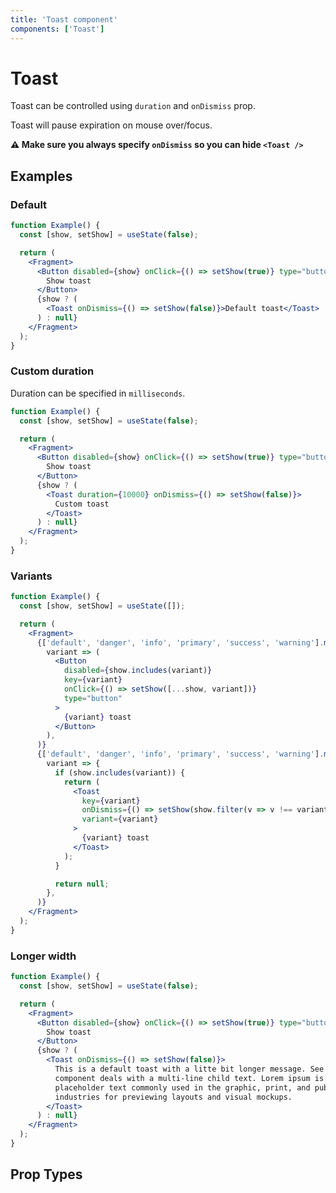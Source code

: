 ```yaml
---
title: 'Toast component'
components: ['Toast']
---
```


# Toast

Toast can be controlled using `duration` and `onDismiss` prop.

Toast will pause expiration on mouse over/focus.

**⚠️ Make sure you always specify `onDismiss` so you can hide `<Toast />`**

## Examples

### Default

```jsx live=true
function Example() {
  const [show, setShow] = useState(false);

  return (
    <Fragment>
      <Button disabled={show} onClick={() => setShow(true)} type="button">
        Show toast
      </Button>
      {show ? (
        <Toast onDismiss={() => setShow(false)}>Default toast</Toast>
      ) : null}
    </Fragment>
  );
}
```

### Custom duration

Duration can be specified in `milliseconds`.

```jsx live=true
function Example() {
  const [show, setShow] = useState(false);

  return (
    <Fragment>
      <Button disabled={show} onClick={() => setShow(true)} type="button">
        Show toast
      </Button>
      {show ? (
        <Toast duration={10000} onDismiss={() => setShow(false)}>
          Custom toast
        </Toast>
      ) : null}
    </Fragment>
  );
}
```

### Variants

```jsx live=true
function Example() {
  const [show, setShow] = useState([]);

  return (
    <Fragment>
      {['default', 'danger', 'info', 'primary', 'success', 'warning'].map(
        variant => (
          <Button
            disabled={show.includes(variant)}
            key={variant}
            onClick={() => setShow([...show, variant])}
            type="button"
          >
            {variant} toast
          </Button>
        ),
      )}
      {['default', 'danger', 'info', 'primary', 'success', 'warning'].map(
        variant => {
          if (show.includes(variant)) {
            return (
              <Toast
                key={variant}
                onDismiss={() => setShow(show.filter(v => v !== variant))}
                variant={variant}
              >
                {variant} toast
              </Toast>
            );
          }

          return null;
        },
      )}
    </Fragment>
  );
}
```

### Longer width

```jsx live=true
function Example() {
  const [show, setShow] = useState(false);

  return (
    <Fragment>
      <Button disabled={show} onClick={() => setShow(true)} type="button">
        Show toast
      </Button>
      {show ? (
        <Toast onDismiss={() => setShow(false)}>
          This is a default toast with a litte bit longer message. See how this
          component deals with a multi-line child text. Lorem ipsum is
          placeholder text commonly used in the graphic, print, and publishing
          industries for previewing layouts and visual mockups.
        </Toast>
      ) : null}
    </Fragment>
  );
}
```

## Prop Types

<PropTypes component="Toast" />
